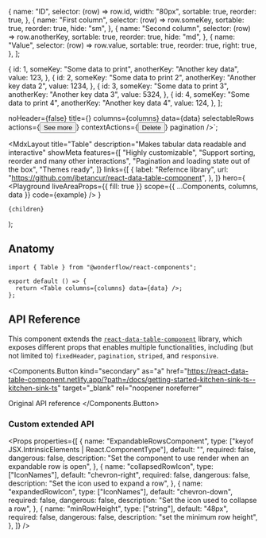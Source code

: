 
  {
    name: "ID",
    selector: (row) => row.id,
    width: "80px",
    sortable: true,
    reorder: true,
  },
  {
    name: "First column",
    selector: (row) => row.someKey,
    sortable: true,
    reorder: true,
    hide: "sm",
  },
  {
    name: "Second column",
    selector: (row) => row.anotherKey,
    sortable: true,
    reorder: true,
    hide: "md",
  },
  {
    name: "Value",
    selector: (row) => row.value,
    sortable: true,
    reorder: true,
    right: true,
  },
];

  {
    id: 1,
    someKey: "Some data to print",
    anotherKey: "Another key data",
    value: 123,
  },
  {
    id: 2,
    someKey: "Some data to print 2",
    anotherKey: "Another key data 2",
    value: 1234,
  },
  {
    id: 3,
    someKey: "Some data to print 3",
    anotherKey: "Another key data 3",
    value: 5324,
  },
  {
    id: 4,
    someKey: "Some data to print 4",
    anotherKey: "Another key data 4",
    value: 124,
  },
];

  noHeader={false}
  title={<Title level="5">Sample Title</Title>}
  columns={columns}
  data={data}
  selectableRows
  actions={<Button kind="secondary">See more</Button>}
  contextActions={<Button>Delete</Button>}
  pagination
/>`;

  <MdxLayout
    title="Table"
    description="Makes tabular data readable and interactive"
    showMeta
    features={[
      "Highly customizable",
      "Support sorting, reorder and many other interactions",
      "Pagination and loading state out of the box",
      "Themes ready",
    ]}
    links={[
      {
        label: "Refernce library",
        url: "https://github.com/jbetancur/react-data-table-component",
      },
    ]}
    hero={
      <Playground
        liveAreaProps={{ fill: true }}
        scope={{ ...Components, columns, data }}
        code={example}
      />
    }
  >
    {children}
  </MdxLayout>
);

## Anatomy

```tsx highlight=1,4
import { Table } from "@wonderflow/react-components";

export default () => {
  return <Table columns={columns} data={data} />;
};
```

## API Reference

This component extends the [`react-data-table-component`](https://github.com/jbetancur/react-data-table-component) library, which exposes different props that enables multiple functionalities, including (but not limited to) `fixedHeader`, `pagination`, `striped`, and `responsive`.

<Components.Button
  kind="secondary"
  as="a"
  href="https://react-data-table-component.netlify.app/?path=/docs/getting-started-kitchen-sink-ts--kitchen-sink-ts"
  target="_blank"
  rel="noopener noreferrer"
>
  Original API reference
</Components.Button>

### Custom extended API

<Props
  properties={[
    {
      name: "ExpandableRowsComponent",
      type: ["keyof JSX.IntrinsicElements | React.ComponentType<any>"],
      default: "",
      required: false,
      dangerous: false,
      description:
        "Set the component to use render when an expandable row is open",
    },
    {
      name: "collapsedRowIcon",
      type: ["IconNames"],
      default: "chevron-right",
      required: false,
      dangerous: false,
      description: "Set the icon used to expand a row",
    },
    {
      name: "expandedRowIcon",
      type: ["IconNames"],
      default: "chevron-down",
      required: false,
      dangerous: false,
      description: "Set the icon used to collapse a row",
    },
    {
      name: "minRowHeight",
      type: ["string"],
      default: "48px",
      required: false,
      dangerous: false,
      description: "set the minimum row height",
    },
  ]}
/>
